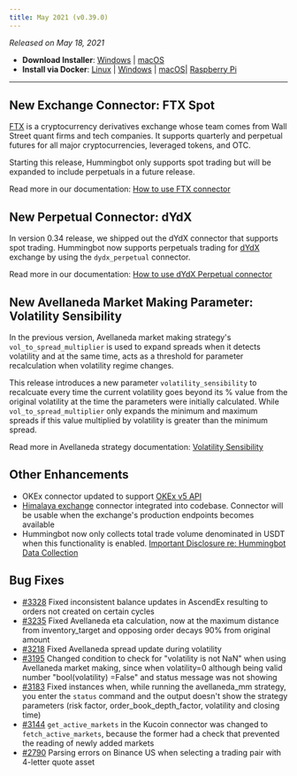 ```yaml
---
title: May 2021 (v0.39.0)
---
```



_Released on May 18, 2021_

- **Download Installer**: [Windows](https://dist.hummingbot.io/hummingbot_v0.39.0_setup.exe) | [macOS](https://dist.hummingbot.io/hummingbot_v0.39.0.dmg)
- **Install via Docker**: [Linux](/installation/linux/#install-via-docker) | [Windows](/installation/windows/#install-via-docker) | [macOS](/installation/mac/#install-via-docker)| [Raspberry Pi](/installation/raspberry/)

---

## New Exchange Connector: FTX Spot

[FTX](https://ftx.com) is a cryptocurrency derivatives exchange whose team comes from Wall Street quant firms and tech companies. It supports quarterly and perpetual futures for all major cryptocurrencies, leveraged tokens, and OTC.

Starting this release, Hummingbot only supports spot trading but will be expanded to include perpetuals in a future release.

Read more in our documentation: [How to use FTX connector](/spot-connectors/ftx/)

## New Perpetual Connector: dYdX

In version 0.34 release, we shipped out the dYdX connector that supports spot trading. Hummingbot now supports perpetuals trading for [dYdX](http://trade.dydx.exchange/) exchange by using the `dydx_perpetual` connector.

Read more in our documentation: [How to use dYdX Perpetual connector](/derivative-connectors/dydx-perpetual/)

## New Avellaneda Market Making Parameter: Volatility Sensibility

In the previous version, Avellaneda market making strategy's `vol_to_spread_multiplier` is used to expand spreads when it detects volatility and at the same time, acts as a threshold for parameter recalculation when volatility regime changes.

This release introduces a new parameter `volatility_sensibility` to recalcuate every time the current volatility goes beyond its % value from the original volatility at the time the parameters were initially calculated. While `vol_to_spread_multiplier` only expands the minimum and maximum spreads if this value multiplied by volatility is greater than the minimum spread.

Read more in Avellaneda strategy documentation: [Volatility Sensibility](/strategies/avellaneda-market-making/#volatility_sensibility)

## Other Enhancements

- OKEx connector updated to support [OKEx v5 API](https://www.okex.com/academy/en/complete-guide-to-okex-api-v5-upgrade)
- [Himalaya exchange](https://www.himalaya.exchange) connector integrated into codebase. Connector will be usable when the exchange's production endpoints becomes available
- Hummingbot now only collects total trade volume denominated in USDT when this functionality is enabled. [Important Disclosure re: Hummingbot Data Collection](https://github.com/CoinAlpha/hummingbot/blob/master/DATA_COLLECTION.md)

## Bug Fixes

- [#3328](https://github.com/CoinAlpha/hummingbot/issues/3328) Fixed inconsistent balance updates in AscendEx resulting to orders not created on certain cycles
- [#3235](https://github.com/CoinAlpha/hummingbot/pull/3235) Fixed Avellaneda eta calculation, now at the maximum distance from inventory_target and opposing order decays 90% from original amount
- [#3218](https://github.com/CoinAlpha/hummingbot/pull/3218) Fixed Avellaneda spread update during volatility
- [#3195](https://github.com/CoinAlpha/hummingbot/pull/3195) Changed condition to check for "volatility is not NaN" when using Avellaneda market making, since when volatility=0 although being valid number "bool(volatility) =False" and status message was not showing
- [#3183](https://github.com/CoinAlpha/hummingbot/issues/3183) Fixed instances when, while running the avellaneda_mm strategy, you enter the `status` command and the output doesn't show the strategy parameters (risk factor, order_book_depth_factor, volatility and closing time)
- [#3144](https://github.com/CoinAlpha/hummingbot/pull/3144) `get_active_markets` in the Kucoin connector was changed to `fetch_active_markets`, because the former had a check that prevented the reading of newly added markets
- [#2790](https://github.com/CoinAlpha/hummingbot/issues/2790) Parsing errors on Binance US when selecting a trading pair with 4-letter quote asset
